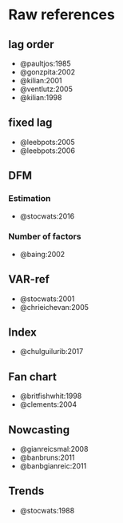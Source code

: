 # Raw references

## lag order

- @paultjos:1985
- @gonzpita:2002
- @kilian:2001
- @ventlutz:2005
- @kilian:1998

## fixed lag

- @leebpots:2005
- @leebpots:2006

## DFM

### Estimation

- @stocwats:2016

### Number of factors

- @baing:2002

## VAR-ref

- @stocwats:2001
- @chrieichevan:2005

## Index

- @chulguilurib:2017

## Fan chart

- @britfishwhit:1998
- @clements:2004

## Nowcasting

- @gianreicsmal:2008
- @banbruns:2011
- @banbgianreic:2011

## Trends

- @stocwats:1988
